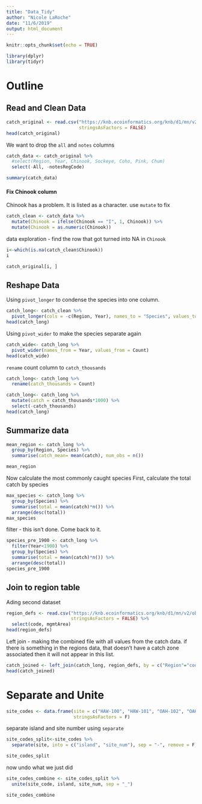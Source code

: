```yaml
---
title: "Data_Tidy"
author: "Nicole LaRoche"
date: "11/6/2019"
output: html_document
---
```


```r
knitr::opts_chunk$set(echo = TRUE)
```

```r
library(dplyr)
library(tidyr)
```
# Outline

## Read and Clean Data
```r
catch_original <- read.csv("https://knb.ecoinformatics.org/knb/d1/mn/v2/object/df35b.302.1",
                           stringsAsFactors = FALSE)
head(catch_original)
```

We want to drop the `all` and `notes` columns
```r
catch_data <- catch_original %>% 
  #select(Region, Year, Chinook, Sockeye, Coho, Pink, Chum)
  select(-All, -notesRegCode)
```

```r
summary(catch_data)
```

#### Fix Chinook column
Chinook has a problem. It is listed as a character. 
use `mutate` to fix
```r
catch_clean <- catch_data %>% 
  mutate(Chinook = ifelse(Chinook == "I", 1, Chinook)) %>% 
  mutate(Chinook = as.numeric(Chinook))
```

data exploration - find the row that got turned into NA in `Chinook`
```r
i<-which(is.na(catch_clean$Chinook))
i
```

```r
catch_original[i, ]
```

## Reshape Data

Using `pivot_longer` to condense the species into one column.
```r
catch_long<- catch_clean %>% 
  pivot_longer(cols = -c(Region, Year), names_to = "Species", values_to = "Count")
head(catch_long)
```


Using `pivot_wider` to make the species separate again
```r
catch_wide<- catch_long %>% 
  pivot_wider(names_from = Year, values_from = Count)
head(catch_wide)
```

`rename` count column to `catch_thousands`

```r
catch_long<- catch_long %>% 
  rename(catch_thousands = Count)
```

```r
catch_long<- catch_long %>% 
  mutate(catch = catch_thousands*1000) %>% 
  select(-catch_thousands)
head(catch_long)
```

## Summarize data

```r
mean_region <- catch_long %>% 
  group_by(Region, Species) %>% 
  summarise(catch_mean= mean(catch), num_obs = n())

mean_region
```

Now calculate the most commonly caught species
First, calculate the total catch by species
```r
max_species <- catch_long %>% 
  group_by(Species) %>% 
  summarise(total = mean(catch)*n()) %>% 
  arrange(desc(total))
max_species
```

filter - this isn't done. Come back to it.
```r
species_pre_1900 <- catch_long %>% 
  filter(Year<1900) %>% 
  group_by(Species) %>% 
  summarise(total = mean(catch)*n()) %>% 
  arrange(desc(total))
species_pre_1900
```



## Join to region table


Ading second dataset
```r
region_defs <- read.csv("https://knb.ecoinformatics.org/knb/d1/mn/v2/object/df35b.303.1",
                        stringsAsFactors = FALSE) %>% 
  select(code, mgmtArea)
head(region_defs)
```

Left join - making the combined file with all values from the catch data. if there is something in the regions data, that doesn't have a catch zone associated then it will not appear in this list.
```r
catch_joined <- left_join(catch_long, region_defs, by = c("Region"="code"))
head(catch_joined)
```

# Separate and Unite

```r
site_codes <- data.frame(site = c("HAW-100", "HAW-101", "OAH-102", "OAH-103", "MAI-100"),
                         stringsAsFactors = F)
```

separate island and site number using `separate`
```r
site_codes_split<-site_codes %>% 
  separate(site, into = c("island", "site_num"), sep = "-", remove = F)

site_codes_split
```

now undo what we just did
```r
site_codes_combine <- site_codes_split %>% 
  unite(site_code, island, site_num, sep = "_")

site_codes_combine
```

